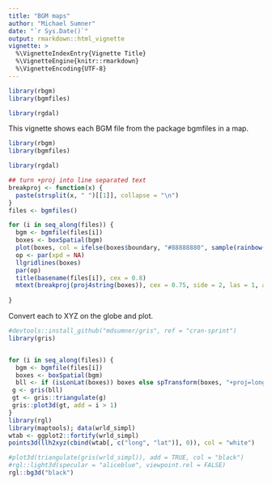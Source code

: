 ```yaml
---
title: "BGM maps"
author: "Michael Sumner"
date: "`r Sys.Date()`"
output: rmarkdown::html_vignette
vignette: >
  %\VignetteIndexEntry{Vignette Title}
  %\VignetteEngine{knitr::rmarkdown}
  %\VignetteEncoding{UTF-8}
---
```


```r

library(rbgm)
library(bgmfiles)

library(rgdal)

```
This vignette shows each BGM file from the package bgmfiles in a map. 


```r
library(rbgm)
library(bgmfiles)

library(rgdal)

## turn +proj into line separated text
breakproj <- function(x) {
  paste(strsplit(x, " ")[[1]], collapse = "\n")
}
files <- bgmfiles()

for (i in seq_along(files)) {
  bgm <- bgmfile(files[i])
  boxes <- boxSpatial(bgm)
  plot(boxes, col = ifelse(boxes$boundary, "#88888880", sample(rainbow(nrow(boxes), alpha = 0.5))))
  op <- par(xpd = NA)
  llgridlines(boxes)
  par(op)
  title(basename(files[i]), cex = 0.8)
  mtext(breakproj(proj4string(boxes)), cex = 0.75, side = 2, las = 1, adj = 0, line = 2, at = par("usr")[3], xpd = NA)
  
}


```


Convert each to XYZ on the globe and plot. 

```r
#devtools::install_github("mdsumner/gris", ref = "cran-sprint")
library(gris)


for (i in seq_along(files)) {
  bgm <- bgmfile(files[i])
  boxes <- boxSpatial(bgm)
  bll <- if (isLonLat(boxes)) boxes else spTransform(boxes, "+proj=longlat +ellps=WGS84")
 g <- gris(bll)
 gt <- gris::triangulate(g)
 gris::plot3d(gt, add = i > 1)
}
library(rgl)
library(maptools); data(wrld_simpl)
wtab <- ggplot2::fortify(wrld_simpl)
points3d(llh2xyz(cbind(wtab[, c("long", "lat")], 0)), col = "white")

#plot3d(triangulate(gris(wrld_simpl)), add = TRUE, col = "black")
#rgl::light3d(specular = "aliceblue", viewpoint.rel = FALSE)
rgl::bg3d("black")
```
